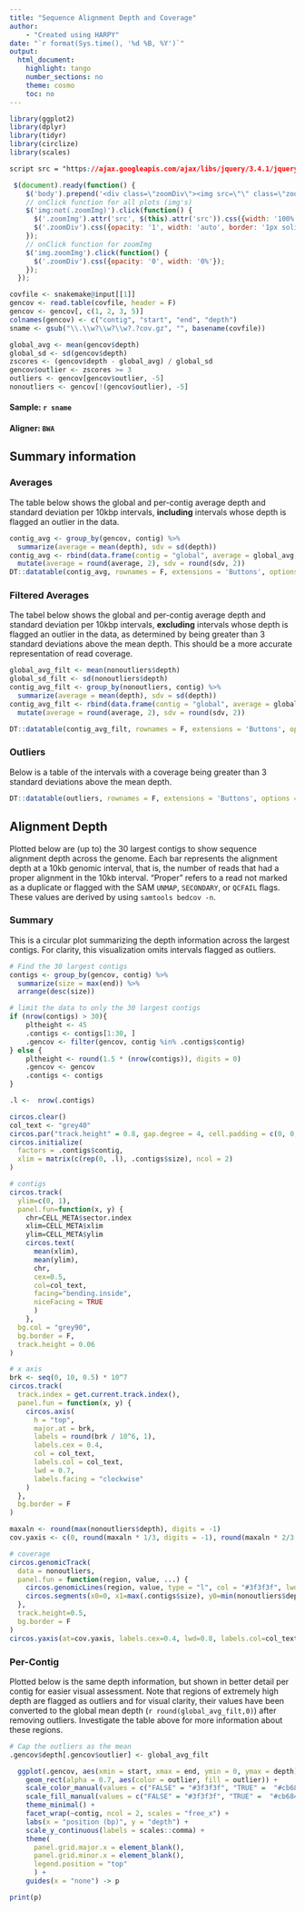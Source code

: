```yaml
---
title: "Sequence Alignment Depth and Coverage"
author:
    - "Created using HARPY"
date: "`r format(Sys.time(), '%d %B, %Y')`"
output:
  html_document:
    highlight: tango
    number_sections: no
    theme: cosmo
    toc: no
---
```


```r
library(ggplot2)
library(dplyr)
library(tidyr)
library(circlize)
library(scales)
```

```css
script src = "https://ajax.googleapis.com/ajax/libs/jquery/3.4.1/jquery.min.js"
```
```js
 $(document).ready(function() {
    $('body').prepend('<div class=\"zoomDiv\"><img src=\"\" class=\"zoomImg\"></div>');
    // onClick function for all plots (img's)
    $('img:not(.zoomImg)').click(function() {
      $('.zoomImg').attr('src', $(this).attr('src')).css({width: '100%'});
      $('.zoomDiv').css({opacity: '1', width: 'auto', border: '1px solid white', borderRadius: '5px', position: 'fixed', top: '50%', left: '50%', marginRight: '-50%', transform: 'translate(-50%, -50%)', boxShadow: '0px 0px 50px #888888', zIndex: '50', overflow: 'auto', maxHeight: '100%'});
    });
    // onClick function for zoomImg
    $('img.zoomImg').click(function() {
      $('.zoomDiv').css({opacity: '0', width: '0%'}); 
    });
  });
```

```r
covfile <- snakemake@input[[1]]
gencov <- read.table(covfile, header = F)
gencov <- gencov[, c(1, 2, 3, 5)]
colnames(gencov) <- c("contig", "start", "end", "depth")
sname <- gsub("\\.\\w?\\w?\\w?.?cov.gz", "", basename(covfile))
```

```r
global_avg <- mean(gencov$depth)
global_sd <- sd(gencov$depth)
zscores <- (gencov$depth - global_avg) / global_sd
gencov$outlier <- zscores >= 3
outliers <- gencov[gencov$outlier, -5]
nonoutliers <- gencov[!(gencov$outlier), -5]
```
#### Sample: `r sname`
#### Aligner: `BWA`

## Summary information {.tabset}
### Averages
The table below shows the global and per-contig average depth and standard 
deviation per 10kbp intervals, **including** intervals whose depth is flagged
an outlier in the data.

```r
contig_avg <- group_by(gencov, contig) %>%
  summarize(average = mean(depth), sdv = sd(depth))
contig_avg <- rbind(data.frame(contig = "global", average = global_avg, sdv = global_sd), contig_avg) %>% 
  mutate(average = round(average, 2), sdv = round(sdv, 2))
DT::datatable(contig_avg, rownames = F, extensions = 'Buttons', options = list(dom = 'Brtip', buttons = c('csv'), scrollX = TRUE), colnames = c('Contig', 'Average Depth', 'Standard Deviation'))
```

### Filtered Averages
The tabel below shows the global and per-contig average depth and standard 
deviation per 10kbp intervals, **excluding** intervals whose depth is flagged
an outlier in the data, as determined by being greater than 3 standard deviations
above the mean depth. This should be a more accurate representation of read coverage.
```r
global_avg_filt <- mean(nonoutliers$depth)
global_sd_filt <- sd(nonoutliers$depth)
contig_avg_filt <- group_by(nonoutliers, contig) %>%
  summarize(average = mean(depth), sdv = sd(depth))
contig_avg_filt <- rbind(data.frame(contig = "global", average = global_avg_filt, sdv = global_sd_filt), contig_avg_filt) %>% 
  mutate(average = round(average, 2), sdv = round(sdv, 2))

DT::datatable(contig_avg_filt, rownames = F, extensions = 'Buttons', options = list(dom = 'Brtip', buttons = c('csv'), scrollX = TRUE), colnames = c('Contig', 'Average Depth', 'Standard Deviation'))
```


### Outliers
Below is a table of the intervals with a coverage being greater than 3 standard 
deviations above the mean depth.
```r
DT::datatable(outliers, rownames = F, extensions = 'Buttons', options = list(dom = 'Brtip', buttons = c('csv'), scrollX = TRUE), colnames = c('Contig', 'Position Start', 'Position End', 'Depth'))
```


## Alignment Depth {.tabset}
Plotted below are (up to) the 30 largest contigs to show sequence alignment depth across
the genome. Each bar represents the alignment depth at a 10kb genomic interval, that is, the
number of reads that had a proper alignment in the 10kb interval. "Proper" refers to a read
not marked as a duplicate or flagged with the SAM `UNMAP`, `SECONDARY`,  or `QCFAIL` flags.
These values are derived by using `samtools bedcov -n`.

### Summary
This is a circular plot summarizing the depth information across the largest contigs.
For clarity, this visualization omits intervals flagged as outliers.
```r
# Find the 30 largest contigs
contigs <- group_by(gencov, contig) %>%
  summarize(size = max(end)) %>%
  arrange(desc(size))

# limit the data to only the 30 largest contigs
if (nrow(contigs) > 30){
    pltheight <- 45
    .contigs <- contigs[1:30, ]
    .gencov <- filter(gencov, contig %in% .contigs$contig)
} else {
    pltheight <- round(1.5 * (nrow(contigs)), digits = 0)
    .gencov <- gencov
    .contigs <- contigs
}

.l <-  nrow(.contigs)
```
```r
circos.clear()
col_text <- "grey40"
circos.par("track.height" = 0.8, gap.degree = 4, cell.padding = c(0, 0, 0, 0))
circos.initialize(
  factors = .contigs$contig,
  xlim = matrix(c(rep(0, .l), .contigs$size), ncol = 2)
)

# contigs
circos.track(
  ylim=c(0, 1), 
  panel.fun=function(x, y) {
    chr=CELL_META$sector.index
    xlim=CELL_META$xlim
    ylim=CELL_META$ylim
    circos.text(
      mean(xlim),
      mean(ylim),
      chr,
      cex=0.5,
      col=col_text,
      facing="bending.inside",
      niceFacing = TRUE
      )
    },
  bg.col = "grey90",
  bg.border = F,
  track.height = 0.06
)

# x axis
brk <- seq(0, 10, 0.5) * 10^7
circos.track(
  track.index = get.current.track.index(),
  panel.fun = function(x, y) {
    circos.axis(
      h = "top",
      major.at = brk,
      labels = round(brk / 10^6, 1),
      labels.cex = 0.4,
      col = col_text,
      labels.col = col_text,
      lwd = 0.7,
      labels.facing = "clockwise"
    )
  },
  bg.border = F
)

maxaln <- round(max(nonoutliers$depth), digits = -1)
cov.yaxis <- c(0, round(maxaln * 1/3, digits = -1), round(maxaln * 2/3, digits = -1), maxaln)

# coverage
circos.genomicTrack(
  data = nonoutliers,
  panel.fun = function(region, value, ...) {
    circos.genomicLines(region, value, type = "l", col = "#3f3f3f", lwd = 0.8)
    circos.segments(x0=0, x1=max(.contigs$size), y0=min(nonoutliers$depth)-100, y1=min(nonoutliers$depth) - 100, lwd=0.8, lty="11", col="grey90")
  },
  track.height=0.5,
  bg.border = F
)
circos.yaxis(at=cov.yaxis, labels.cex=0.4, lwd=0.8, labels.col=col_text, col="grey30")

```

### Per-Contig
Plotted below is the same depth information, but shown in better detail per 
contig for easier visual assessment. Note that regions of extremely high depth
are flagged as outliers and for visual clarity, their values have been converted
to the global mean depth (`r round(global_avg_filt,0)`) after removing outliers. Investigate
the table above for more information about these regions.

```r
# Cap the outliers as the mean
.gencov$depth[.gencov$outlier] <- global_avg_filt
```


```r
  ggplot(.gencov, aes(xmin = start, xmax = end, ymin = 0, ymax = depth)) +
    geom_rect(alpha = 0.7, aes(color = outlier, fill = outlier)) +
    scale_color_manual(values = c("FALSE" = "#3f3f3f", "TRUE" =  "#cb6843")) +
    scale_fill_manual(values = c("FALSE" = "#3f3f3f", "TRUE" =  "#cb6843")) +
    theme_minimal() +
    facet_wrap(~contig, ncol = 2, scales = "free_x") +
    labs(x = "position (bp)", y = "depth") +
    scale_y_continuous(labels = scales::comma) +
    theme(
      panel.grid.major.x = element_blank(),
      panel.grid.minor.x = element_blank(),
      legend.position = "top"
      ) +
    guides(x = "none") -> p

print(p)
```